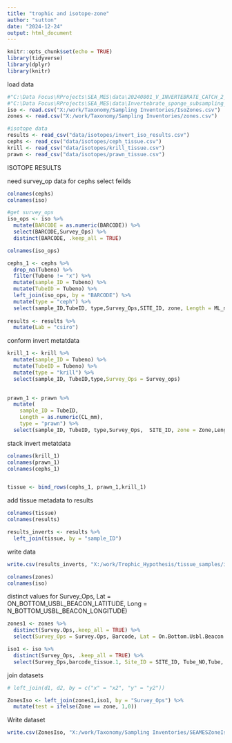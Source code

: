 ```yaml
---
title: "trophic and isotope-zone"
author: "sutton"
date: "2024-12-24"
output: html_document
---
```


```r
knitr::opts_chunk$set(echo = TRUE)
library(tidyverse)
library(dplyr)
library(knitr)
```
load data
```r
#"C:\Data Focus\RProjects\SEA_MES\data\20240801_V_INVERTEBRATE_CATCH_2_sponges.csv"
#"C:\Data Focus\RProjects\SEA_MES\data\Invertebrate_sponge_subsampling_241224.csv"
iso <- read.csv("X:/work/Taxonomy/Sampling Inventories/IsoZones.csv")
zones <- read.csv("X:/work/Taxonomy/Sampling Inventories/zones.csv")

#isotope data
results <- read_csv("data/isotopes/invert_iso_results.csv")
cephs <- read_csv("data/isotopes/ceph_tissue.csv")
krill <- read_csv("data/isotopes/krill_tissue.csv")
prawn <- read_csv("data/isotopes/prawn_tissue.csv")

```


ISOTOPE RESULTS


need survey_op data for cephs
select feilds
```r
colnames(cephs)
colnames(iso)

#get survey_ops
iso_ops <- iso %>%
  mutate(BARCODE = as.numeric(BARCODE)) %>% 
  select(BARCODE,Survey_Ops) %>% 
  distinct(BARCODE, .keep_all = TRUE)

colnames(iso_ops)

cephs_1 <- cephs %>%
  drop_na(Tubeno) %>% 
  filter(Tubeno != "x") %>% 
  mutate(sample_ID = Tubeno) %>% 
  mutate(TubeID = Tubeno) %>% 
  left_join(iso_ops, by = "BARCODE") %>% 
  mutate(type = "ceph") %>% 
  select(sample_ID,TubeID, type,Survey_Ops,SITE_ID, zone, Length = ML_mm,sex)
  
results <- results %>% 
  mutate(Lab = "csiro")
```



conform invert metatdata
```r
krill_1 <- krill %>% 
  mutate(sample_ID = Tubeno) %>% 
  mutate(TubeID = Tubeno) %>% 
  mutate(type = "krill") %>% 
  select(sample_ID, TubeID,type,Survey_Ops = Survey_ops)
  

prawn_1 <- prawn %>% 
  mutate(
    sample_ID = TubeID,
    Length = as.numeric(CL_mm),
    type = "prawn") %>% 
  select(sample_ID, TubeID, type,Survey_Ops,  SITE_ID, zone = Zone,Length)

```
stack invert metatdata
```r
colnames(krill_1)
colnames(prawn_1)
colnames(cephs_1)


tissue <- bind_rows(cephs_1, prawn_1,krill_1)

```

add tissue metadata to results

```r
colnames(tissue)
colnames(results)

results_inverts <- results %>% 
  left_join(tissue, by = "sample_ID")
```

write data

```r
write.csv(results_inverts, "X:/work/Trophic_Hypothesis/tissue_samples/isotope results/SEAMES_isotope_invertebrate_results.csv")


```




```r
colnames(zones)
colnames(iso)
```

distinct values for Survey_Ops, Lat = ON_BOTTOM_USBL_BEACON_LATITUDE, Long = N_BOTTOM_USBL_BEACON_LONGITUDE)


```r

zones1 <- zones %>% 
  distinct(Survey.Ops,.keep_all = TRUE) %>% 
  select(Survey_Ops = Survey.Ops, Barcode, Lat = On.Bottom.Usbl.Beacon.Latitude, Long = On.Bottom.Usbl.Beacon.Longitude, Site_ID = Site.ID.voyage.specific.waypoint.grid., Zone, Ops, Voyage)

iso1 <- iso %>% 
  distinct(Survey_Ops, .keep_all = TRUE) %>% 
  select(Survey_Ops,barcode_tissue.1, Site_ID = SITE_ID, Tube_NO,Tube, zone, iso_group)
```

join datasets

```r

# left_join(d1, d2, by = c("x" = "x2", "y" = "y2"))

ZonesIso <- left_join(zones1,iso1, by = "Survey_Ops") %>% 
  mutate(test = ifelse(Zone == zone, 1,0))

```
Write dataset

```r
write.csv(ZonesIso, "X:/work/Taxonomy/Sampling Inventories/SEAMESZoneIso.csv")
```
